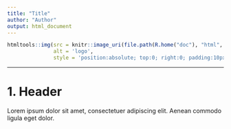 ```yaml
---
title: "Title"
author: "Author"
output: html_document
---
```



```r
htmltools::img(src = knitr::image_uri(file.path(R.home("doc"), "html", "logo.jpg")), 
               alt = 'logo', 
               style = 'position:absolute; top:0; right:0; padding:10px;')
```

---

# 1. Header

Lorem ipsum dolor sit amet, consectetuer adipiscing elit. Aenean commodo ligula eget dolor.